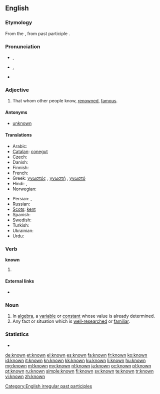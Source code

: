 ==English==

===Etymology===
From the {{etyl|enm}}, from {{etyl|ang}} past participle {{term|cnawen|cnāwen}}.

===Pronunciation===
* {{a|[[Received Pronunciation|UK]]}} {{IPA|/nəʊn/}}, {{SAMPA|/n@Un/}}
* {{a|[[General American|US]]}} {{IPA|/nɔʊn/}}, {{SAMPA|/noUn/}}
* {{audio|en-us-known.ogg|Audio (US)}}

===Adjective===
{{en-adj}}

# That whom other people know, [[renowned]], [[famous]].

====Antonyms====
* [[unknown]]

====Translations====
{{trans-top|that whom other people know, renowned, famous}}
* Arabic: {{t|ar|معلوم|tr=ma3luum|sc=Arab}}
* [[Catalan]]: [[conegut]]
* Czech: {{t+|cs|známý|m}}
* Danish: {{t-|da|kendt}}
* Finnish: {{t+|fi|tunnettu}}
* French: {{t+|fr|connu}}
* Greek: [[γνωστός]] {{m}}, [[γνωστή]] {{f}}, [[γνωστό]] {{n}}
* Hindi: {{t|hi|मालूम|tr=mālūm|sc=Deva}}, {{t|hi|ज्ञात|tr=jānt|sc=Deva}}
* Norwegian: {{t|no|kjent}}
{{trans-mid}}
* Persian: {{t|fa|دانسته|sc=fa-Arab}}, {{t|fa|معلوم|tr=ma'lum|sc=fa-Arab}}
* Russian: {{t|ru|известный|tr=izvéstnyj|sc=Cyrl}}
* [[Scots]]: [[kent]]
* Spanish: {{t+|es|conocido}}
* Swedish: {{t+|sv|känd}}
* Turkish: {{t+|tr|bilinen}}
* Ukrainian: {{t|uk|відомий|tr=vidómyj|sc=Cyrl}}
* Urdu: {{t|ur|معلوم|tr=mālūm|sc=ur-Arab}}
{{trans-bottom}}

===Verb===
'''known'''

# {{past participle of|[[know]]}}

====External links====
* {{pedialite|know}}

===Noun===
{{en-noun}}

# In [[algebra]], a [[variable]] or [[constant]] whose value is already determined.
# Any fact or situation which is [[well-researched]] or [[familiar]].

===Statistics===
* {{rank|person|case|fact|314|known|thee|hope|er}}

[[Category:English irregular past participles]]

[[de:known]]
[[et:known]]
[[el:known]]
[[es:known]]
[[fa:known]]
[[fr:known]]
[[ko:known]]
[[id:known]]
[[it:known]]
[[kn:known]]
[[kk:known]]
[[ku:known]]
[[li:known]]
[[hu:known]]
[[mg:known]]
[[ml:known]]
[[my:known]]
[[nl:known]]
[[ja:known]]
[[oc:known]]
[[pl:known]]
[[pt:known]]
[[ru:known]]
[[simple:known]]
[[fi:known]]
[[sv:known]]
[[te:known]]
[[tr:known]]
[[vi:known]]
[[zh:known]]